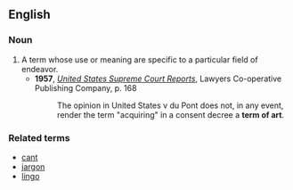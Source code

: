 == English ==

=== Noun ===
{{en-noun|sg=[[term]] [[of]] [[art]]|pl=terms of art}}

# A term whose use or meaning are specific to a particular field of endeavor.
#* '''1957''', ''[http://books.google.com/books?id=wfYxAAAAIAAJ&q=%22term+of+art%22&dq=%22term+of+art%22&ei=HHrTRtX4KYTwowKh_uTQBw&pgis=1 United States Supreme Court Reports]'', Lawyers Co-operative Publishing Company, p. 168
#*: The opinion in United States v du Pont does not, in any event, render the term "acquiring" in a consent decree a '''term of art'''.

=== Related terms ===
* [[cant]]
* [[jargon]]
* [[lingo]]
